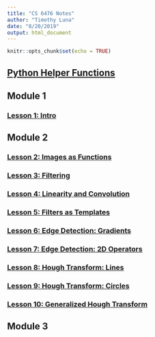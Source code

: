 ```yaml
---
title: "CS 6476 Notes"
author: "Timothy Luna"
date: "8/20/2019"
output: html_document
---
```


```r
knitr::opts_chunk$set(echo = TRUE)
```

## [Python Helper Functions](notes/cs6476/cs6476helpers.py)

## Module 1

### [Lesson 1: Intro](notes/cs6476/Lesson_01.html)

## Module 2

### [Lesson 2: Images as Functions](notes/cs6476/Lesson_02.html)

### [Lesson 3: Filtering](notes/cs6476/Lesson_03.html)

### [Lesson 4: Linearity and Convolution](notes/cs6476/Lesson_04.html)

### [Lesson 5: Filters as Templates](notes/cs6476/Lesson_05.html)

### [Lesson 6: Edge Detection: Gradients](notes/cs6476/Lesson_06.html)

### [Lesson 7: Edge Detection: 2D Operators](notes/cs6476/Lesson_07.html)

### [Lesson 8: Hough Transform: Lines](notes/cs6476/Lesson_08.html)

### [Lesson 9: Hough Transform: Circles](notes/cs6476/Lesson_09.html)

### [Lesson 10: Generalized Hough Transform](notes/cs6476/Lesson_10.html)

## Module 3